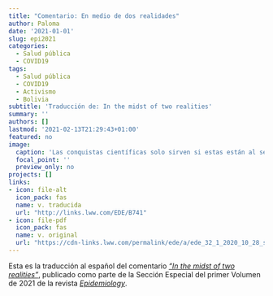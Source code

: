 ```yaml
---
title: "Comentario: En medio de dos realidades"
author: Paloma
date: '2021-01-01'
slug: epi2021
categories:
  - Salud pública
  - COVID19
tags:
  - Salud pública
  - COVID19
  - Activismo
  - Bolivia
subtitle: 'Traducción de: In the midst of two realities'
summary: ''
authors: []
lastmod: '2021-02-13T21:29:43+01:00'
featured: no
image:
  caption: 'Las conquistas científicas solo sirven si estas están al servicio del pueblo. - Ramon Carrillo. Grafitti from Buenos Aires.'
  focal_point: ''
  preview_only: no
projects: []
links:
- icon: file-alt
  icon_pack: fas
  name: v. traducida
  url: "http://links.lww.com/EDE/B741"
- icon: file-pdf
  icon_pack: fas
  name: v. original
  url: "https://cdn-links.lww.com/permalink/ede/a/ede_32_1_2020_10_28_swanson_20-0782_sdc1.pdf"
---
```

Esta es la traducción al español del comentario [_"In the midst of two realities"_](https://journals.lww.com/epidem/Citation/2021/01000/In_the_Midst_of_Two_Realities.32.aspx?context=LatestArticles), publicado como parte de la Sección Especial del primer Volumen de 2021 de la revista [*Epidemiology*](https://journals.lww.com/epidem/toc/2021/01000). 